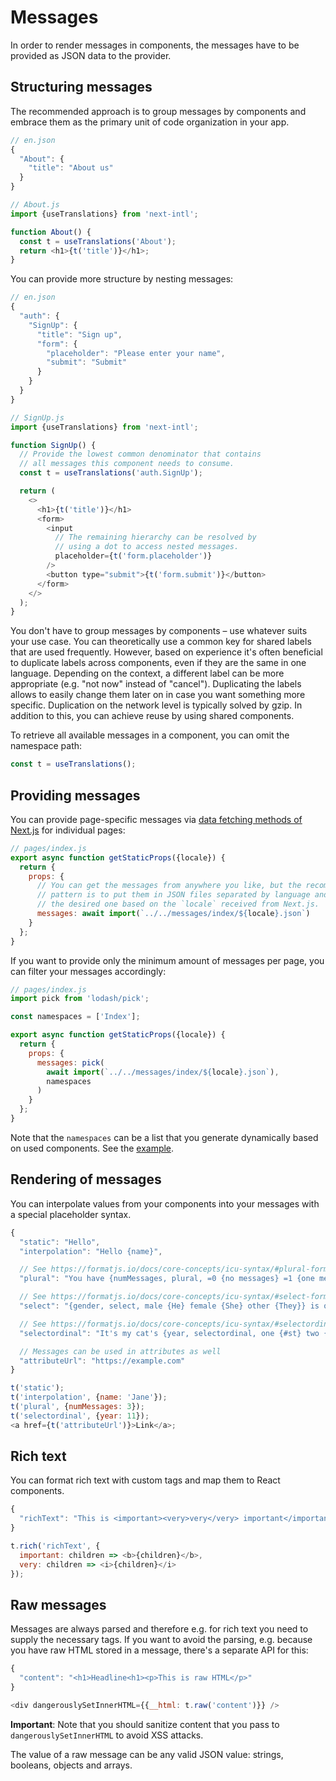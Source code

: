 # Messages

In order to render messages in components, the messages have to be provided as JSON data to the provider.

## Structuring messages

The recommended approach is to group messages by components and embrace them as the primary unit of code organization in your app.

```js
// en.json
{
  "About": {
    "title": "About us"
  }
}
```

```js
// About.js
import {useTranslations} from 'next-intl';

function About() {
  const t = useTranslations('About');
  return <h1>{t('title')}</h1>;
}
```

You can provide more structure by nesting messages:

```js
// en.json
{
  "auth": {
    "SignUp": {
      "title": "Sign up",
      "form": {
        "placeholder": "Please enter your name",
        "submit": "Submit"
      }
    }
  }
}
```

```js
// SignUp.js
import {useTranslations} from 'next-intl';

function SignUp() {
  // Provide the lowest common denominator that contains
  // all messages this component needs to consume.
  const t = useTranslations('auth.SignUp');

  return (
    <>
      <h1>{t('title')}</h1>
      <form>
        <input
          // The remaining hierarchy can be resolved by
          // using a dot to access nested messages.
          placeholder={t('form.placeholder')}
        />
        <button type="submit">{t('form.submit')}</button>
      </form>
    </>
  );
}
```

You don't have to group messages by components – use whatever suits your use case. You can theoretically use a common key for shared labels that are used frequently. However, based on experience it's often beneficial to duplicate labels across components, even if they are the same in one language. Depending on the context, a different label can be more appropriate (e.g. "not now" instead of "cancel"). Duplicating the labels allows to easily change them later on in case you want something more specific. Duplication on the network level is typically solved by gzip. In addition to this, you can achieve reuse by using shared components.

To retrieve all available messages in a component, you can omit the namespace path:

```js
const t = useTranslations();
```

## Providing messages

You can provide page-specific messages via [data fetching methods of Next.js](https://nextjs.org/docs/basic-features/data-fetching) for individual pages:

```js
// pages/index.js
export async function getStaticProps({locale}) {
  return {
    props: {
      // You can get the messages from anywhere you like, but the recommended
      // pattern is to put them in JSON files separated by language and read
      // the desired one based on the `locale` received from Next.js.
      messages: await import(`../../messages/index/${locale}.json`)
    }
  };
}
```

If you want to provide only the minimum amount of messages per page, you can filter your messages accordingly:

```js
// pages/index.js
import pick from 'lodash/pick';

const namespaces = ['Index'];

export async function getStaticProps({locale}) {
  return {
    props: {
      messages: pick(
        await import(`../../messages/index/${locale}.json`),
        namespaces
      )
    }
  };
}
```

Note that the `namespaces` can be a list that you generate dynamically based on used components. See the [example](https://github.com/amannn/next-intl/tree/main/packages/example/src/pages/index.tsx).

## Rendering of messages

You can interpolate values from your components into your messages with a special placeholder syntax.

```js
{
  "static": "Hello",
  "interpolation": "Hello {name}",

  // See https://formatjs.io/docs/core-concepts/icu-syntax/#plural-format
  "plural": "You have {numMessages, plural, =0 {no messages} =1 {one message} other {# messages}}.",

  // See https://formatjs.io/docs/core-concepts/icu-syntax/#select-format
  "select": "{gender, select, male {He} female {She} other {They}} is online.",

  // See https://formatjs.io/docs/core-concepts/icu-syntax/#selectordinal-format
  "selectordinal": "It's my cat's {year, selectordinal, one {#st} two {#nd} few {#rd} other {#th}} birthday!",

  // Messages can be used in attributes as well
  "attributeUrl": "https://example.com"
}
```

```js
t('static');
t('interpolation', {name: 'Jane'});
t('plural', {numMessages: 3});
t('selectordinal', {year: 11});
<a href={t('attributeUrl')}>Link</a>;
```

## Rich text

You can format rich text with custom tags and map them to React components.

```js
{
  "richText": "This is <important><very>very</very> important</important>"
}
```

```js
t.rich('richText', {
  important: children => <b>{children}</b>,
  very: children => <i>{children}</i>
});
```

## Raw messages

Messages are always parsed and therefore e.g. for rich text you need to supply the necessary tags. If you want to avoid the parsing, e.g. because you have raw HTML stored in a message, there's a separate API for this:

```js
{
  "content": "<h1>Headline<h1><p>This is raw HTML</p>"
}
```

```js
<div dangerouslySetInnerHTML={{__html: t.raw('content')}} />
```

**Important**: Note that you should sanitize content that you pass to `dangerouslySetInnerHTML` to avoid XSS attacks.

The value of a raw message can be any valid JSON value: strings, booleans, objects and arrays.
